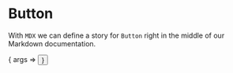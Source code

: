 
<Meta title="Design System/Button" component={Button} />

# Button

With `MDX` we can define a story for `Button` right in the middle of our
Markdown documentation.

<Canvas>
  <Story name="Default" args={{ children: 'Hello World' }}>
    { args => <Button { ...args } /> }
  </Story>
</Canvas>